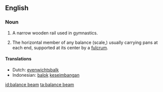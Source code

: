 ==English==
{{wikipedia}}

===Noun===
{{en-noun|sg=[[balance]] [[beam]]}}

# {{gymnastics}} A narrow wooden rail used in gymnastics.
# The horizontal member of any balance (scale,) usually carrying pans at each end, supported at its center by a [[fulcrum]].

====Translations====
*Dutch: [[evenwichtsbalk]]
*Indonesian: [[balok]] [[imbang|keseimbangan]]

[[id:balance beam]]
[[ta:balance beam]]